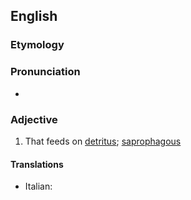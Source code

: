 ==English==

===Etymology===
{{suffix|en|detritus|vorous}}

===Pronunciation===
* {{a|US}} {{IPA|en|/ˌdɛtɹəˈtɪvəɹəs/}}

===Adjective===
{{en-adj}}

# {{lb|en|ecology}} That feeds on [[detritus]]; [[saprophagous]]

====Translations====
{{trans-top|feeding on detritus}}
* Italian: {{t|it|detritivoro}}
{{trans-mid}}
{{trans-bottom}}